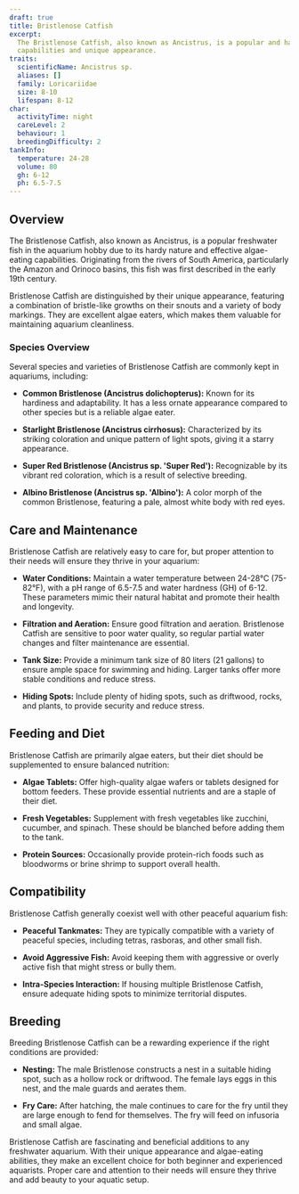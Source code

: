 ```yaml
---
draft: true
title: Bristlenose Catfish
excerpt:
  The Bristlenose Catfish, also known as Ancistrus, is a popular and hardy aquarium fish renowned for its algae-eating
  capabilities and unique appearance.
traits:
  scientificName: Ancistrus sp.
  aliases: []
  family: Loricariidae
  size: 8-10
  lifespan: 8-12
char:
  activityTime: night
  careLevel: 2
  behaviour: 1
  breedingDifficulty: 2
tankInfo:
  temperature: 24-28
  volume: 80
  gh: 6-12
  ph: 6.5-7.5
---
```


## Overview

The Bristlenose Catfish, also known as Ancistrus, is a popular freshwater fish in the aquarium hobby due to its hardy
nature and effective algae-eating capabilities. Originating from the rivers of South America, particularly the Amazon
and Orinoco basins, this fish was first described in the early 19th century.

Bristlenose Catfish are distinguished by their unique appearance, featuring a combination of bristle-like growths on
their snouts and a variety of body markings. They are excellent algae eaters, which makes them valuable for maintaining
aquarium cleanliness.

### Species Overview

Several species and varieties of Bristlenose Catfish are commonly kept in aquariums, including:

- **Common Bristlenose (Ancistrus dolichopterus):** Known for its hardiness and adaptability. It has a less ornate
  appearance compared to other species but is a reliable algae eater.

- **Starlight Bristlenose (Ancistrus cirrhosus):** Characterized by its striking coloration and unique pattern of light
  spots, giving it a starry appearance.

- **Super Red Bristlenose (Ancistrus sp. 'Super Red'):** Recognizable by its vibrant red coloration, which is a result
  of selective breeding.

- **Albino Bristlenose (Ancistrus sp. 'Albino'):** A color morph of the common Bristlenose, featuring a pale, almost
  white body with red eyes.

## Care and Maintenance

Bristlenose Catfish are relatively easy to care for, but proper attention to their needs will ensure they thrive in your
aquarium:

- **Water Conditions:** Maintain a water temperature between 24-28°C (75-82°F), with a pH range of 6.5-7.5 and water
  hardness (GH) of 6-12. These parameters mimic their natural habitat and promote their health and longevity.

- **Filtration and Aeration:** Ensure good filtration and aeration. Bristlenose Catfish are sensitive to poor water
  quality, so regular partial water changes and filter maintenance are essential.

- **Tank Size:** Provide a minimum tank size of 80 liters (21 gallons) to ensure ample space for swimming and hiding.
  Larger tanks offer more stable conditions and reduce stress.

- **Hiding Spots:** Include plenty of hiding spots, such as driftwood, rocks, and plants, to provide security and reduce
  stress.

## Feeding and Diet

Bristlenose Catfish are primarily algae eaters, but their diet should be supplemented to ensure balanced nutrition:

- **Algae Tablets:** Offer high-quality algae wafers or tablets designed for bottom feeders. These provide essential
  nutrients and are a staple of their diet.

- **Fresh Vegetables:** Supplement with fresh vegetables like zucchini, cucumber, and spinach. These should be blanched
  before adding them to the tank.

- **Protein Sources:** Occasionally provide protein-rich foods such as bloodworms or brine shrimp to support overall
  health.

## Compatibility

Bristlenose Catfish generally coexist well with other peaceful aquarium fish:

- **Peaceful Tankmates:** They are typically compatible with a variety of peaceful species, including tetras, rasboras,
  and other small fish.

- **Avoid Aggressive Fish:** Avoid keeping them with aggressive or overly active fish that might stress or bully them.

- **Intra-Species Interaction:** If housing multiple Bristlenose Catfish, ensure adequate hiding spots to minimize
  territorial disputes.

## Breeding

Breeding Bristlenose Catfish can be a rewarding experience if the right conditions are provided:

- **Nesting:** The male Bristlenose constructs a nest in a suitable hiding spot, such as a hollow rock or driftwood. The
  female lays eggs in this nest, and the male guards and aerates them.

- **Fry Care:** After hatching, the male continues to care for the fry until they are large enough to fend for
  themselves. The fry will feed on infusoria and small algae.

Bristlenose Catfish are fascinating and beneficial additions to any freshwater aquarium. With their unique appearance
and algae-eating abilities, they make an excellent choice for both beginner and experienced aquarists. Proper care and
attention to their needs will ensure they thrive and add beauty to your aquatic setup.
